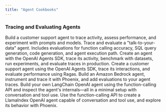 ```yaml
---
title: "Agent Cookbooks"
---
```


### Tracing and Evaluating Agents

<CardGroup cols={2}>
<Card img="https://storage.googleapis.com/arize-phoenix-assets/assets/images/phoenix-docs-images/84aba374-image.avif" title="Agents Cookbook" href="https://colab.research.google.com/github/Arize-ai/phoenix/blob/main/tutorials/evals/evaluate_agent.ipynb">
Build a customer support agent to trace activity, assess performance, and experiment with prompts and models.
</Card>
<Card img="https://storage.googleapis.com/arize-phoenix-assets/assets/images/phoenix-docs-images/44ed2869-image.jpeg" title="Evaluate an Agent" href="https://colab.research.google.com/github/Arize-ai/phoenix/blob/main/tutorials/evals/openai_agents_cookbook.ipynb">
Trace and evaluate a "talk-to-your-data" agent. Includes evaluations for function calling accuracy, SQL query generation, code generation, and agent execution path.
</Card>
<Card img="https://storage.googleapis.com/arize-phoenix-assets/assets/images/phoenix-docs-images/bb54461e-image.avif" title="OpenAI Agents SDK Cookbook" href="https://colab.research.google.com/github/Arize-ai/phoenix/blob/99b73023563068ca13aa7dcfb100b1ce824bacc7/tutorials/integrations/ragas_agents_cookbook_phoenix.ipynb#L13">
Create an agent with the OpenAI Agents SDK, trace its activity, benchmark with datasets, run experiments, and evaluate traces in production.
</Card>
<Card img="https://storage.googleapis.com/arize-phoenix-assets/assets/images/phoenix-docs-images/754b2f8c-image.jpeg" title="Evaluating Agents with Ragas" href="https://colab.research.google.com/github/Arize-ai/phoenix/blob/3e717b97a73f4fa0fb2f2ca1cd3d2911497a65c8/tutorials/integrations/amazon_bedrock_agents_tracing_and_evals.ipynb#L28">
Create a customer support agent using the OpenAI Agents SDK, trace its interactions, and evaluate performance using Ragas.
</Card>
<Card img="https://storage.googleapis.com/arize-phoenix-assets/assets/images/phoenix-docs-images/ea8cbfa0-image.jpeg" title="Tracing and Evaluating Amazon Bedrock Agents" href="https://colab.research.google.com/github/Arize-ai/phoenix/blob/main/tutorials/tracing/langchain_agent_tracing_tutorial.ipynb">
Build an Amazon Bedrock agent, instrument and trace it with Phoenix, and add evaluations to your agent traces.
</Card>
<Card img="https://storage.googleapis.com/arize-phoenix-assets/assets/images/phoenix-docs-images/a56e63f3-image.avif" title="Tracing and Evaluating a LangChain OpenAI Agent" href="https://colab.research.google.com/github/Arize-ai/phoenix/blob/main/tutorials/tracing/llama_index_openai_agent_tracing_tutorial.ipynb">
Build your own LangChain OpenAI agent using the function-calling API and inspect the agent's internals—all in a minimal setup with conversation and tool use.
</Card>
<Card img="https://storage.googleapis.com/arize-phoenix-assets/assets/images/phoenix-docs-images/6402d6b5-image.avif" title="Tracing and Evaluating a LlamaIndex OpenAI Agent" href="https://colab.research.google.com/github/Arize-ai/phoenix/blob/main/tutorials/tracing/llama_index_openai_agent_tracing_tutorial.ipynb">
Use the function-calling API to create a LlamaIndex OpenAI agent capable of conversation and tool use, and explore its behavior with Phoenix.
</Card>
</CardGroup>